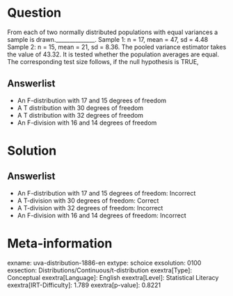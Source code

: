 Question
========

From each of two normally distributed populations with equal variances a sample is drawn.______________. Sample 1: n = 17, mean = 47, sd = 4.48 Sample 2: n = 15, mean = 21, sd = 8.36. The pooled variance estimator takes the value of 43.32. It is tested whether the population averages are equal. The corresponding test size follows, if the null hypothesis is TRUE,

Answerlist
----------

* An F-distribution with 17 and 15 degrees of freedom
* A T distribution with 30 degrees of freedom
* A T distribution with 32 degrees of freedom
* An F-division with 16 and 14 degrees of freedom

Solution
========

Answerlist
----------

* An F-distribution with 17 and 15 degrees of freedom: Incorrect
* A T-division with 30 degrees of freedom: Correct
* A T-division with 32 degrees of freedom: Incorrect
* An F-division with 16 and 14 degrees of freedom: Incorrect

Meta-information
================
exname: uva-distribution-1886-en
extype: schoice
exsolution: 0100
exsection: Distributions/Continuous/t-distribution
exextra[Type]: Conceptual
exextra[Language]: English
exextra[Level]: Statistical Literacy
exextra[IRT-Difficulty]: 1.789
exextra[p-value]: 0.8221
